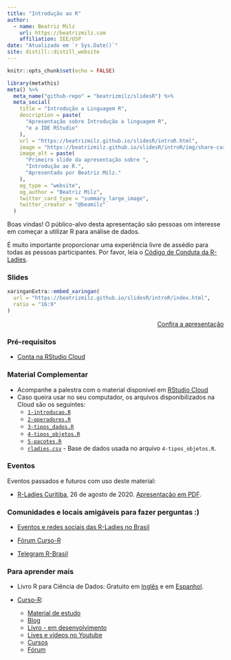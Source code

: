 ```yaml
---
title: "Introdução ao R"
author:
  - name: Beatriz Milz 
    url: https://beatrizmilz.com
    affiliation: IEE/USP
date: "Atualizado em `r Sys.Date()`"
site: distill::distill_website
---
```


```r
knitr::opts_chunk$set(echo = FALSE)
```
```r
library(metathis)
meta() %>%
  meta_name("github-repo" = "beatrizmilz/slidesR") %>% 
  meta_social(
    title = "Introdução a Linguagem R",
    description = paste(
      "Apresentação sobre Introdução a linguagem R",
      "e a IDE RStudio"
    ),
    url = "https://beatrizmilz.github.io/slidesR/introR.html",
    image = "https://beatrizmilz.github.io/slidesR/introR/img/share-card.png",
    image_alt = paste(
      "Primeiro slide da apresentação sobre ",
      "Introdução ao R.",
      "Apresentado por Beatriz Milz."
    ),
    og_type = "website",
    og_author = "Beatriz Milz",
    twitter_card_type = "summary_large_image",
    twitter_creator = "@beamilz"
  )
```

Boas vindas!
O público-alvo desta apresentação são pessoas om interesse em começar a utilizar R para análise de dados. 

É muito importante proporcionar uma experiência livre de assédio para todas as pessoas participantes.  Por favor, leia o [Código de Conduta da R-Ladies](https://github.com/rladies/starter-kit/wiki/Code-of-Conduct#portuguese).

### Slides

```r
xaringanExtra::embed_xaringan(
  url = "https://beatrizmilz.github.io/slidesR/introR/index.html",
  ratio = "16:9"
)
```

<p style="text-align:right;">[<i class="fas fa-external-link-alt"></i> Confira a apresentação](https://beatrizmilz.github.io/slidesR/introR/index.html)</p>

### Pré-requisitos

- [Conta na RStudio Cloud](https://rstudio.cloud/projects)

### Material Complementar

- Acompanhe a palestra com o material disponível em [<i class="fas fa-cloud"></i> RStudio Cloud](https://rstudio.cloud/project/1540878)
- Caso queira usar no seu computador, os arquivos disponibilizados na Cloud são os seguintes:
  - [`1-introducao.R`](https://beatrizmilz.github.io/slidesR/introR/rstudio-cloud/1-introducao.R)
  - [`2-operadores.R`](https://beatrizmilz.github.io/slidesR/introR/rstudio-cloud/2-operadores.R)
  - [`3-tipos_dados.R`](https://beatrizmilz.github.io/slidesR/introR/rstudio-cloud/3-tipos_dados.R)
  - [`4-tipos_objetos.R`](https://beatrizmilz.github.io/slidesR/introR/rstudio-cloud/4-tipos_objetos.R)
  - [`5-pacotes.R`](https://beatrizmilz.github.io/slidesR/introR/rstudio-cloud/5-pacotes.R)
  - [`rladies.csv`](https://benubah.github.io/r-community-explorer/data/rladies.csv) - Base de dados usada no arquivo `4-tipos_objetos.R`.
  


### Eventos

Eventos passados e futuros com uso deste material:

- [R-Ladies Curitiba](https://www.sympla.com.br/r-ladies-curitiba-introducao-a-linguagem-r__939607), 26 de agosto de 2020. [Apresentação em PDF](https://beatrizmilz.github.io/slidesR/introR/pdf/RLadies_Curitiba_26-08-2020.pdf).

### Comunidades e locais amigáveis para fazer perguntas :)

- [Eventos e redes sociais das R-Ladies no Brasil](https://github.com/R-Ladies-Sao-Paulo/RLadies-Brasil)

- [Fórum Curso-R](https://discourse.curso-r.com/)

- [Telegram R-Brasil](https://t.me/rbrasiloficial)


### Para aprender mais

- Livro R para Ciência de Dados: Gratuito em [Inglês](https://www.curso-r.com/cursos/) e em [Espanhol](https://es.r4ds.hadley.nz/). 

- [Curso-R](https://curso-r.com): 
  - [Material de estudo](http://material.curso-r.com/)
  - [Blog](https://www.curso-r.com/blog/)
  - [Livro - em desenvolvimento](https://livro.curso-r.com/index.html)
  - [Lives e vídeos no Youtube](https://www.youtube.com/c/CursoR6)
  - [Cursos](https://www.curso-r.com/cursos/)
  - [Fórum](https://discourse.curso-r.com/)

